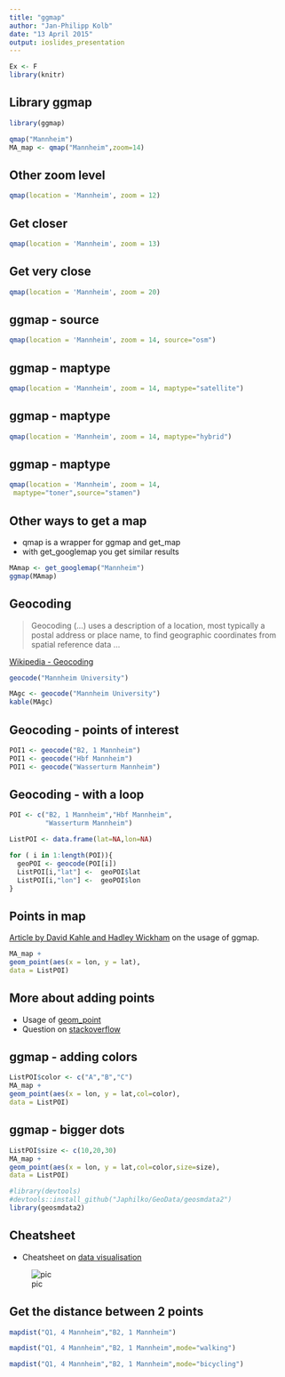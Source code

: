 ```yaml
---
title: "ggmap"
author: "Jan-Philipp Kolb"
date: "13 April 2015"
output: ioslides_presentation
---
```


```r
Ex <- F
library(knitr)
```



## Library ggmap

```r
library(ggmap)
```

```r
qmap("Mannheim")
MA_map <- qmap("Mannheim",zoom=14)
```

## Other zoom level

```r
qmap(location = 'Mannheim', zoom = 12)
```

## Get closer

```r
qmap(location = 'Mannheim', zoom = 13)
```


## Get very close

```r
qmap(location = 'Mannheim', zoom = 20)
```

## ggmap - source

```r
qmap(location = 'Mannheim', zoom = 14, source="osm")
```


## ggmap - maptype

```r
qmap(location = 'Mannheim', zoom = 14, maptype="satellite")
```

## ggmap - maptype

```r
qmap(location = 'Mannheim', zoom = 14, maptype="hybrid")
```


## ggmap - maptype

```r
qmap(location = 'Mannheim', zoom = 14,
 maptype="toner",source="stamen")
```

## Other ways to get a map

- qmap is a wrapper for ggmap and get_map
- with get_googlemap you get similar results

```r
MAmap <- get_googlemap("Mannheim")
ggmap(MAmap)
```


## Geocoding

> Geocoding (...) uses a description of a location, most typically a postal address or place name, to find geographic coordinates from spatial reference data ... 

[Wikipedia - Geocoding](https://github.com/adam-p/markdown-here/wiki/Markdown-Cheatsheet#blockquotes)

```r
geocode("Mannheim University")
```

```r
MAgc <- geocode("Mannheim University")
kable(MAgc)
```

## Geocoding - points of interest

```r
POI1 <- geocode("B2, 1 Mannheim")
POI1 <- geocode("Hbf Mannheim")
POI1 <- geocode("Wasserturm Mannheim")
```


## Geocoding - with a loop

```r
POI <- c("B2, 1 Mannheim","Hbf Mannheim",
         "Wasserturm Mannheim")

ListPOI <- data.frame(lat=NA,lon=NA)

for ( i in 1:length(POI)){
  geoPOI <- geocode(POI[i])
  ListPOI[i,"lat"] <-  geoPOI$lat 
  ListPOI[i,"lon"] <-  geoPOI$lon 
}
```

## Points in map

[Article by David Kahle and Hadley Wickham](http://journal.r-project.org/archive/2013-1/kahle-wickham.pdf) on the usage of ggmap.


```r
MA_map +
geom_point(aes(x = lon, y = lat),
data = ListPOI)
```

## More about adding points

- Usage of [geom_point](http://zevross.com/blog/2014/07/16/mapping-in-r-using-the-ggplot2-package/)
- Question on [stackoverflow](http://stackoverflow.com/questions/15069963/getting-a-map-with-points-using-ggmap-and-ggplot2)


## ggmap - adding colors

```r
ListPOI$color <- c("A","B","C")
MA_map +
geom_point(aes(x = lon, y = lat,col=color),
data = ListPOI)
```

## ggmap - bigger dots

```r
ListPOI$size <- c(10,20,30)
MA_map +
geom_point(aes(x = lon, y = lat,col=color,size=size),
data = ListPOI)
```



```r
#library(devtools)
#devtools::install_github("Japhilko/GeoData/geosmdata2")
library(geosmdata2)
```

## Cheatsheet

- Cheatsheet on [data visualisation](https://www.rstudio.com/wp-content/uploads/2015/04/ggplot2-cheatsheet.pdf)

![pic](https://www.rstudio.com/wp-content/uploads/2015/03/ggplot2-cheatsheet.png)


## Get the distance between 2 points

```r
mapdist("Q1, 4 Mannheim","B2, 1 Mannheim")
```

```r
mapdist("Q1, 4 Mannheim","B2, 1 Mannheim",mode="walking")
```

```r
mapdist("Q1, 4 Mannheim","B2, 1 Mannheim",mode="bicycling")
```


